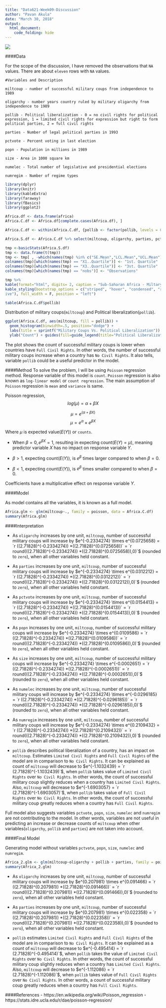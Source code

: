 ```yaml
---
title: "Data621-Week09-Discussion"
author: "Pavan Akula"
date: "March 30, 2018"
output:
  html_document:
    code_folding: hide
---
```


![](image1.png)

####Data

For the scope of the discussion, I have removed the observations that `NA` values. There are about `eleven` rows with `NA` values.

```
#Variables and Description

miltcoup - number of successful military coups from independence to 1989

oligarchy - number years country ruled by military oligarchy from independence to 1989

pollib - Political liberalization - 0 = no civil rights for political expression, 1 = limited civil rights for expression but right to form political parties, 2 = full civil rights

parties - Number of legal political parties in 1993

pctvote - Percent voting in last election

popn - Population in millions in 1989

size - Area in 1000 square km

numelec - Total number of legislative and presidential elections

numregim - Number of regime types
```

```r
library(dplyr)
library(knitr)
library(kableExtra)
library(faraway)
library(fBasics)
library(ggplot2)

Africa.df <- data.frame(africa)
Africa.C.df <- Africa.df[complete.cases(Africa.df), ]

Africa.C.df <- within(Africa.C.df, {pollib <- factor(pollib, levels = 0:2, labels = c("No Civil Rights","Limited Civil Rights","Full Civil Rights"))})

Africa.S.df <- Africa.C.df %>% select(miltcoup, oligarchy, parties, pctvote, popn, size, numelec, numregim)

tmp <-basicStats(Africa.S.df)
tmp <- data.frame(t(tmp))
tmp <- tmp[ , -which(names(tmp) %in% c("SE.Mean","LCL.Mean","UCL.Mean"))]
colnames(tmp)[which(names(tmp) == "X1..Quartile")] <- "1st. Quartile"
colnames(tmp)[which(names(tmp) == "X3..Quartile")] <- "3st. Quartile"
colnames(tmp)[which(names(tmp) == "nobs")] <- "Observations"

tmp %>%
kable(format="html", digits= 2, caption = "Sub-Saharan Africa - Miltary Coups And Politics Summary") %>%
kable_styling(bootstrap_options = c("striped", "hover", "condensed", "respons
ive"), full_width = F, position = "left")

table(Africa.C.df$pollib)

```

Distribution of military coups(`miltcoup`) and Political liberalization(`pollib`).

```r
ggplot(Africa.C.df, aes(miltcoup, fill = pollib)) +
  geom_histogram(binwidth=.5, position="dodge") + 
  labs(title = sprintf("Military Coups Vs. Political Liberalization")) + xlab("Number Of Successful Military Coups") +
  ylab("Count") + guides(fill=guide_legend(title="Political Liberalization"))
```

The plot shows the count of successful military coups is lower when countries have `Full Civil Rights`. In other words, the number of successful military coups increase when a country has `No Civil Rights`. It also tells, variable `pollib` could be a useful predictor in the model.

####Method
To solve the problem, I will be using `Poisson` regression method. Response variable of this model is `count`. `Poisson` regression is also known as `log-linear model` or `count regression`. The main assumption of `Poisson` regression is `mean` and `variance` is same.

Poisson regression, $$log(\mu) = \alpha + \beta X$$

$$\mu = e^{(\alpha + \beta X)}$$
$$\mu = e^{\alpha}\times e^{\beta X}$$

Where $\mu$ is expected value$(E(Y))$ or `counts`.

- When $\beta = 0, e^{\beta X} = 1$, resulting in expecting count$(E(Y) = \mu)$, meaning predictor variable $X$ has no impact on response variable $Y$.

- $\beta > 1$, expecting count$(E(Y))$, is $e^{\beta}$ times larger compared to when $\beta = 0$.

- $\beta < 1$, expecting count$(E(Y))$, is $e^{\beta}$ times smaller compared to when $\beta = 0$.

Coefficients have a multiplicative effect on response variable $Y$.

####Model

As model contains all the variables, it is known as a full model. 

```r
Africa.glm <- glm(miltcoup~., family = poisson, data = Africa.C.df)
summary(Africa.glm)
```

####Interpretation

- As `oligarchy` increases by one unit, `miltcoup`, number of successful military coups will increase by $e^{-0.2334274} \times e^{0.0725658} = `r ((2.71828)^(-0.2334274)) *((2.71828)^(0.0725658))` = `r round(((2.71828)^(-0.2334274)) *((2.71828)^(0.0725658)),0)`$ (rounded to `zero`), when all other variables held constant.

- As `parties` increases by one unit, `miltcoup`, number of successful military coups will increase by $e^{-0.2334274} \times e^{0.0312212} = `r ((2.71828)^(-0.2334274)) *((2.71828)^(0.0312212))` = `r round(((2.71828)^(-0.2334274)) *((2.71828)^(0.0312212)),0)`$ (rounded to `zero`), when all other variables held constant.

- As `pctvote` increases by one unit, `miltcoup`, number of successful military coups will increase by $e^{-0.2334274} \times e^{0.0154413} = `r ((2.71828)^(-0.2334274)) *((2.71828)^(0.0154413))` = `r round(((2.71828)^(-0.2334274)) *((2.71828)^(0.0154413)),0)`$ (rounded to `zero`), when all other variables held constant.

- As `popn` increases by one unit, `miltcoup`, number of successful military coups will increase by $e^{-0.2334274} \times e^{0.0109586} = `r ((2.71828)^(-0.2334274)) *((2.71828)^(0.0109586))` = `r round(((2.71828)^(-0.2334274)) *((2.71828)^(0.0109586)),0)`$ (rounded to `zero`), when all other variables held constant.

- As `size` increases by one unit, `miltcoup`, number of successful military coups will increase by $e^{-0.2334274} \times e^{-0.0002651} = `r ((2.71828)^(-0.2334274)) *((2.71828)^(-0.0002651))` = `r round(((2.71828)^(-0.2334274)) *((2.71828)^(-0.0002651)),0)`$ (rounded to `zero`), when all other variables held constant.

- As `numelec` increases by one unit, `miltcoup`, number of successful military coups will increase by $e^{-0.2334274} \times e^{-0.0296185} = `r ((2.71828)^(-0.2334274)) *((2.71828)^(-0.0296185))` = `r round(((2.71828)^(-0.2334274)) *((2.71828)^(-0.0296185)),0)`$ (rounded to `zero`), when all other variables held constant.

- As `numregim` increases by one unit, `miltcoup`, number of successful military coups will increase by $e^{-0.2334274} \times e^{0.2109432} = `r ((2.71828)^(-0.2334274)) *((2.71828)^(0.2109432))` = `r round(((2.71828)^(-0.2334274)) *((2.71828)^(0.2109432)),0)`$ (rounded to `zero`), when all other variables held constant.

- `pollib` describes political liberalization of a country, has an impact on `miltcoup`. Estimates `Limited Civil Rights` and `Full Civil Rights` of the model are in comparison to `No Civil Rights`. It can be explained as count of `miltcoup` will decrease to $e^{-1.1032439} = `r (2.71828)^(-1.1032439)`$, when `pollib` takes value of `Limited Civil Rights` over `No Civil Rights`. In other words, the count of successful military coup slightly reduces when a country has `Limited Civil Rights`. Also, `miltcoup` will decrease to $e^{-1.6903057} = `r (2.71828)^(-1.6903057)`$, when `pollib` takes value of `Full Civil Rights` over `No Civil Rights`. In other words, the count of successful military coup greatly reduces when a country has `Full Civil Rights`.

Full model also suggests variables `pctvote`, `popn`, `size`, `numelec` and `numregim` are not contributing to the model. In other words, variables are not useful in predicting an increase or decrease counts of `miltcoup` when other variables(`oligarchy`, `pollib` and `parties`) are not taken into account. 

####Final Model

Generating model without variables `pctvote`, `popn`, `size`, `numelec` and `numregim`.

```r
Africa_2.glm <- glm(miltcoup~oligarchy + pollib + parties, family = poisson, data = Africa.C.df)
summary(Africa_2.glm)
```

- As `oligarchy` increases by one unit, `miltcoup`, number of successful military coups will increase by $e^{0.207981} \times e^{0.091466} = `r ((2.71828)^(0.207981)) *((2.71828)^(0.091466))` = `r round(((2.71828)^(0.207981)) *((2.71828)^(0.091466)),0)`$ (rounded to `zero`), when all other variables held constant.

- As `parties` increases by one unit, `miltcoup`, number of successful military coups will increase by $e^{0.207981} \times e^{0.022358} = `r ((2.71828)^(0.207981)) *((2.71828)^(0.022358))` = `r round(((2.71828)^(0.207981)) *((2.71828)^(0.022358)),0)`$ (rounded to `zero`), when all other variables held constant.


- `pollib` estimates `Limited Civil Rights` and `Full Civil Rights` of the model are in comparison to `No Civil Rights`. It can be explained as a count of `miltcoup` will decrease to $e^{-0.495414} = `r (2.71828)^(-0.495414)`$, when `pollib` takes the value of `Limited Civil Rights` over `No Civil Rights`. In other words, the count of successful military coup slightly reduces when a country has `Limited Civil Rights`. Also, `miltcoup` will decrease to $e^{-1.112086} = `r (2.71828)^(-1.112086)`$, when `pollib` takes value of `Full Civil Rights` over `No Civil Rights`. In other words, a count of successful military coup greatly reduces when a country has `Full Civil Rights`.


####References
- https://en.wikipedia.org/wiki/Poisson_regression
- https://stats.idre.ucla.edu/r/dae/poisson-regression/

